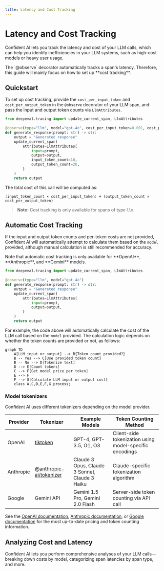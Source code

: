 ```yaml
---
title: Latency and Cost Tracking
---
```



# Latency and Cost Tracking

Confident AI lets you track the latency and cost of your LLM calls, which can help you identify inefficiencies in your LLM systems, such as high-cost models or heavy user usage.

<Callout type="info">
The `@observe` decorator automatically tracks a span's latency. Therefore, this guide will mainly focus on how to set up **cost tracking**.
</Callout>

## Quickstart

To set up cost tracking, provide the `cost_per_input_token` and `cost_per_output_token` in the `@observe` decorator of your LLM span, and pass the input and output token counts via `LlmAttributes`.

```python
from deepeval.tracing import update_current_span, LlmAttributes
 
@observe(type="llm", model="gpt-4o", cost_per_input_token=0.001, cost_per_output_token=0.001)
def generate_response(prompt: str) -> str:
    output = "Generated response"
    update_current_span(
        attributes=LlmAttributes(
            input=prompt,
            output=output,
            input_token_count=10,
            output_token_count=20,
        )
    )
    return output
```


The total cost of this call will be computed as:

```
(input_token_count × cost_per_input_token) + (output_token_count × cost_per_output_token)
```

> **Note:** Cost tracking is only available for spans of type `llm`.

## Automatic Cost Tracking

If the input and output token counts and per-token costs are not provided, Confident AI will automatically attempt to calculate them based on the `model` provided, although manual calculation is still recommended for accuracy.

<Callout>
Note that automatic cost tracking is only available for **OpenAI**, **Anthropic**, and **Gemini** models.
</Callout>

```python
from deepeval.tracing import update_current_span, LlmAttributes
 
@observe(type="llm", model="gpt-4o")
def generate_response(prompt: str) -> str:
    output = "Generated response"
    update_current_span(
        attributes=LlmAttributes(
            input=prompt,
            output=output,
        )
    )
    return output
```

For example, the code above will automatically calculate the cost of the LLM call based on the `model` provided. The calculation logic depends on whether the token counts are provided or not, as follows:

```mermaid
graph TD
    A[LLM input or output] --> B{Token count provided?}
    B -- Yes --> C[Use provided token count]
    B -- No --> D[Tokenize text]
    D --> E[Count tokens]
    C --> F[Get model price per token]
    E --> F
    F --> G[Calculate LLM input or output cost]
    class A,C,D,E,F,G process;
```

### Model tokenizers

Confident AI uses different tokenizers depending on the model provider.

|  Provider | Tokenizer | Example Models | Token Counting Method |
|-------------|-----------|----------------|----------------------|
| OpenAI | [tiktoken](https://github.com/openai/tiktoken) | GPT-4, GPT-3.5, O1, O3 | Client-side tokenization using model-specific encodings |
| Anthropic | [@anthropic-ai/tokenizer](https://github.com/anthropics/anthropic-tokenizer) | Claude 3 Opus, Claude 3 Sonnet, Claude 3 Haiku | Claude-specific tokenization algorithm |
| Google | Gemini API | Gemini 1.5 Pro, Gemini 2.0 Flash | Server-side token counting via API call |

See the [OpenAI documentation](https://platform.openai.com/docs/guides/text-generation/token-counting), [Anthropic documentation](https://docs.anthropic.com/claude/references/token-counting), or [Google documentation](https://ai.google.dev/pricing) for the most up-to-date pricing and token counting information.


## Analyzing Cost and Latency

Confident AI lets you perform comprehensive analyses of your LLM calls—breaking down costs by model, categorizing span latencies by span type, and more.

<VideoDisplayer
  src="https://confident-docs.s3.us-east-1.amazonaws.com/llm-tracing:cost-tracking.mp4"
  width="100%"
  title="LLM Cost and Latency Tracking"
/>
